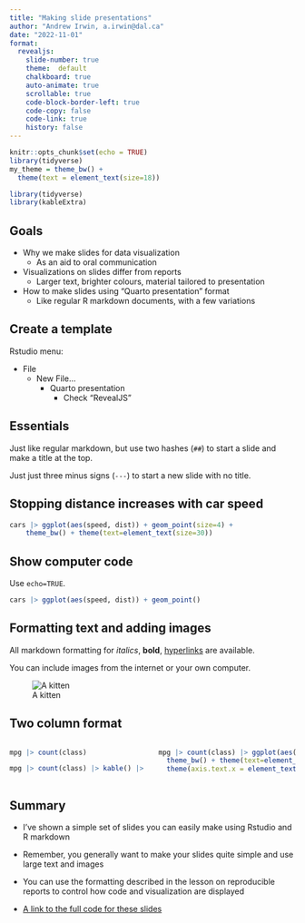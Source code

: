 ```yaml
---
title: "Making slide presentations"
author: "Andrew Irwin, a.irwin@dal.ca"
date: "2022-11-01"
format:
  revealjs:
    slide-number: true
    theme:  default
    chalkboard: true
    auto-animate: true
    scrollable: true
    code-block-border-left: true
    code-copy: false
    code-link: true
    history: false
---
```


```r
knitr::opts_chunk$set(echo = TRUE)
library(tidyverse)
my_theme = theme_bw() + 
  theme(text = element_text(size=18))
```


```r
library(tidyverse)
library(kableExtra)
```

## Goals

- Why we make slides for data visualization
  * As an aid to oral communication
- Visualizations on slides differ from reports
  * Larger text, brighter colours, material tailored to presentation
- How to make slides using "Quarto presentation" format
  * Like regular R markdown documents, with a few variations

## Create a template


Rstudio menu: 

* File
  * New File...
    * Quarto presentation
      * Check "RevealJS"
    
## Essentials

Just like regular markdown, but use two hashes (`##`) to start a slide and make a title at the top.

Just just three minus signs (`---`) to start a new slide with no title.

## Stopping distance increases with car speed

```r
cars |> ggplot(aes(speed, dist)) + geom_point(size=4) +
    theme_bw() + theme(text=element_text(size=30)) 
```


## Show computer code

Use `echo=TRUE`.

```r
cars |> ggplot(aes(speed, dist)) + geom_point()
```

## Formatting text and adding images


All markdown formatting for *italics*, **bold**, [hyperlinks](https://www.r-project.org/) are available.

You can include images from the internet or your own computer.

![A kitten](kitten.jpeg)

## Two column format

:::: {.columns}
::: {.column width="50%"}
```r
mpg |> count(class)
```

```r
mpg |> count(class) |> kable() |> kable_styling()
```
:::
::: {.column width="50%"}
```r
mpg |> count(class) |> ggplot(aes(x = class, y = n)) + geom_col() + 
  theme_bw() + theme(text=element_text(size=30)) +
  theme(axis.text.x = element_text(angle=90))
```
:::
::::


## Summary

* I've shown a simple set of slides you can easily make using Rstudio and R markdown

* Remember, you generally want to make your slides quite simple and use large text and images

* You can use the formatting described in the lesson on reproducible reports to control how code and visualization are displayed

* [A link to the full code for these slides](https://raw.githubusercontent.com/AndrewIrwin/data-viz-2022-course/main/data-viz/slides/24-slide-presentation.qmd) 


